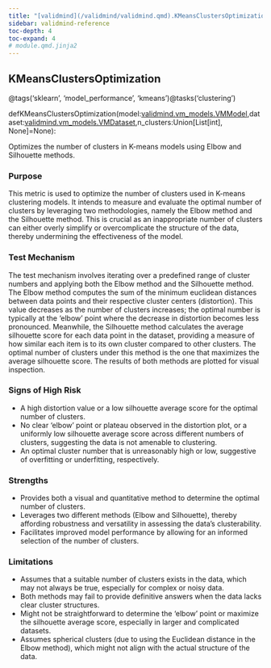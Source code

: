 ```yaml
---
title: "[validmind](/validmind/validmind.qmd).KMeansClustersOptimization"
sidebar: validmind-reference
toc-depth: 4
toc-expand: 4
# module.qmd.jinja2
---
```


<!-- function.qmd.jinja2 -->

## KMeansClustersOptimization<span class="suffix"></span>

<!-- signatures.jinja2 -->

::: {.signature}

<span class="decorators"><span class="decorator">@<span class="n">tags(<span class="s">'sklearn'</span>, <span class="s">'model_performance'</span>, <span class="s">'kmeans'</span>)</span></span><span class="decorator">@<span class="n">tasks(<span class="s">'clustering'</span>)</span></span></span>

<span class="kw">def</span><span class="name">KMeansClustersOptimization</span>(<span class="params"><span class="n">model</span><span class="p">:</span><a href="/validmind/validmind/vm_models.html#vmmodel">validmind.vm_models.VMModel</a><span class="muted">,</span></span><span class="params"><span class="n">dataset</span><span class="p">:</span><a href="/validmind/validmind/vm_models.html#vmdataset">validmind.vm_models.VMDataset</a><span class="muted">,</span></span><span class="params"><span class="n">n_clusters</span><span class="p">:</span><span class="n">Union</span><span class="p">\[</span><span class="n">List</span><span class="p">\[</span><span class="nb">int</span><span class="p">\]</span><span class="p">, </span><span class="n">None</span><span class="p">\]</span><span class="o">=</span><span class="kc">None</span></span>):

:::

<!-- docstring.jinja2 -->

Optimizes the number of clusters in K-means models using Elbow and Silhouette methods.

### Purpose

This metric is used to optimize the number of clusters used in K-means clustering models. It intends to measure and evaluate the optimal number of clusters by leveraging two methodologies, namely the Elbow method and the Silhouette method. This is crucial as an inappropriate number of clusters can either overly simplify or overcomplicate the structure of the data, thereby undermining the effectiveness of the model.

### Test Mechanism

The test mechanism involves iterating over a predefined range of cluster numbers and applying both the Elbow method and the Silhouette method. The Elbow method computes the sum of the minimum euclidean distances between data points and their respective cluster centers (distortion). This value decreases as the number of clusters increases; the optimal number is typically at the 'elbow' point where the decrease in distortion becomes less pronounced. Meanwhile, the Silhouette method calculates the average silhouette score for each data point in the dataset, providing a measure of how similar each item is to its own cluster compared to other clusters. The optimal number of clusters under this method is the one that maximizes the average silhouette score. The results of both methods are plotted for visual inspection.

### Signs of High Risk

- A high distortion value or a low silhouette average score for the optimal number of clusters.
- No clear 'elbow' point or plateau observed in the distortion plot, or a uniformly low silhouette average score across different numbers of clusters, suggesting the data is not amenable to clustering.
- An optimal cluster number that is unreasonably high or low, suggestive of overfitting or underfitting, respectively.

### Strengths

- Provides both a visual and quantitative method to determine the optimal number of clusters.
- Leverages two different methods (Elbow and Silhouette), thereby affording robustness and versatility in assessing the data's clusterability.
- Facilitates improved model performance by allowing for an informed selection of the number of clusters.

### Limitations

- Assumes that a suitable number of clusters exists in the data, which may not always be true, especially for complex or noisy data.
- Both methods may fail to provide definitive answers when the data lacks clear cluster structures.
- Might not be straightforward to determine the 'elbow' point or maximize the silhouette average score, especially in larger and complicated datasets.
- Assumes spherical clusters (due to using the Euclidean distance in the Elbow method), which might not align with the actual structure of the data.
